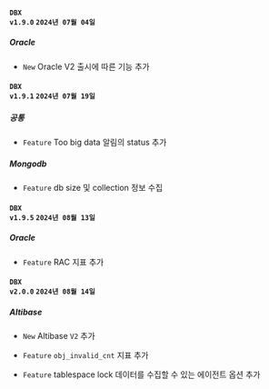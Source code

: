 #### <code class='changelog-service'>DBX v1.9.0</code> <code class='changelog-date'>2024년 07월 04일</code>

##### Oracle​

- <code class="New">New</code> Oracle V2 출시에 따른 기능 추가

#### <code class='changelog-service'>DBX v1.9.1</code> <code class='changelog-date'>2024년 07월 19일</code>

##### 공통​

- <code class="Feature" type="1">Feature</code> Too big data 알림의 status 추가

##### Mongodb​

- <code class="Feature" type="1">Feature</code> db size 및 collection 정보 수집

#### <code class='changelog-service'>DBX v1.9.5</code> <code class='changelog-date'>2024년 08월 13일</code>

##### Oracle​

- <code class="Feature" type="1">Feature</code> RAC 지표 추가

#### <code class='changelog-service'>DBX v2.0.0</code> <code class='changelog-date'>2024년 08월 14일</code>

##### Altibase​

- <code class="New" type="1">New</code> Altibase <code class="my">V2</code> 추가

- <code class="Feature" type="1">Feature</code> <code>obj_invalid_cnt</code> 지표 추가

- <code class="Feature" type="1">Feature</code> tablespace lock 데이터를 수집할 수 있는 에이전트 옵션 추가

